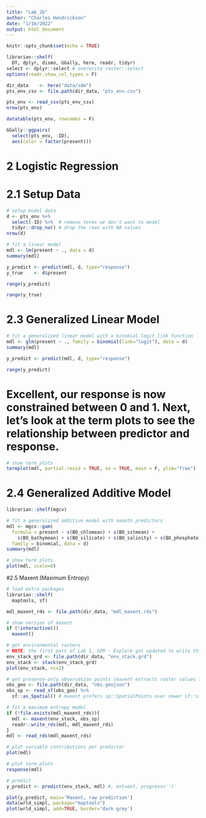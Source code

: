 ```yaml
---
title: "Lab_1b"
author: "Charles Hendrickson"
date: "1/16/2022"
output: html_document
---
```


```r
knitr::opts_chunk$set(echo = TRUE)
```

```r
librarian::shelf(
  DT, dplyr, dismo, GGally, here, readr, tidyr)
select <- dplyr::select # overwrite raster::select
options(readr.show_col_types = F)

dir_data    <- here("data/sdm")
pts_env_csv <- file.path(dir_data, "pts_env.csv")

pts_env <- read_csv(pts_env_csv)
nrow(pts_env)
```
```r
datatable(pts_env, rownames = F)
```

```r
GGally::ggpairs(
  select(pts_env, -ID),
  aes(color = factor(present)))
```

# 2 Logistic Regression 

# 2.1 Setup Data

```r
# setup model data
d <- pts_env %>% 
  select(-ID) %>%  # remove terms we don't want to model
  tidyr::drop_na() # drop the rows with NA values
nrow(d)
```

```r
# fit a linear model
mdl <- lm(present ~ ., data = d)
summary(mdl)
```

```r
y_predict <- predict(mdl, d, type="response")
y_true    <- d$present

range(y_predict)
```

```r
range(y_true)
```

# 2.3 Generalized Linear Model

```r
# fit a generalized linear model with a binomial logit link function
mdl <- glm(present ~ ., family = binomial(link="logit"), data = d)
summary(mdl)
```

```r
y_predict <- predict(mdl, d, type="response")

range(y_predict)
```

# Excellent, our response is now constrained between 0 and 1. Next, let’s look at the term plots to see the relationship between predictor and response.

```r
# show term plots
termplot(mdl, partial.resid = TRUE, se = TRUE, main = F, ylim="free")
```

# 2.4 Generalized Additive Model

```r
librarian::shelf(mgcv)

# fit a generalized additive model with smooth predictors
mdl <- mgcv::gam(
  formula = present ~ s(BO_chlomean) + s(BO_sstmean) + 
    s(BO_bathymean) + s(BO_silicate) + s(BO_salinity) + s(BO_phosphate) + s(BO_ph) + s(BO_nitrate) + s(BO_dissox) + s(BO_damean) + s(lon) + s(lat), 
  family = binomial, data = d)
summary(mdl)
```

```r
# show term plots
plot(mdl, scale=0)
```

#2.5 Maxent (Maximum Entropy)

```r
# load extra packages
librarian::shelf(
  maptools, sf)

mdl_maxent_rds <- file.path(dir_data, "mdl_maxent.rds")

# show version of maxent
if (!interactive())
  maxent()
```

```r
# get environmental rasters
# NOTE: the first part of Lab 1. SDM - Explore got updated to write this clipped environmental raster stack
env_stack_grd <- file.path(dir_data, "env_stack.grd")
env_stack <- stack(env_stack_grd)
plot(env_stack, nc=2)
```

```r
# get presence-only observation points (maxent extracts raster values for you)
obs_geo <- file.path(dir_data, "obs.geojson")
obs_sp <- read_sf(obs_geo) %>% 
  sf::as_Spatial() # maxent prefers sp::SpatialPoints over newer sf::sf class

# fit a maximum entropy model
if (!file.exists(mdl_maxent_rds)){
  mdl <- maxent(env_stack, obs_sp)
  readr::write_rds(mdl, mdl_maxent_rds)
}
mdl <- read_rds(mdl_maxent_rds)

# plot variable contributions per predictor
plot(mdl)
```

```r
# plot term plots
response(mdl)
```

```r
# predict
y_predict <- predict(env_stack, mdl) #, ext=ext, progress='')

plot(y_predict, main='Maxent, raw prediction')
data(wrld_simpl, package="maptools")
plot(wrld_simpl, add=TRUE, border='dark grey')
```









